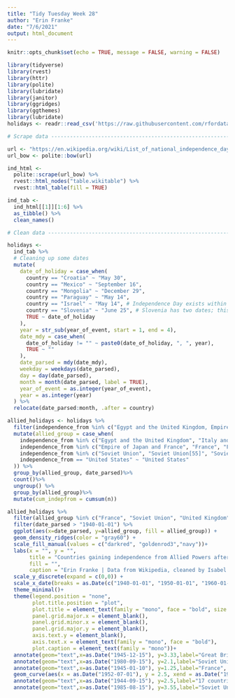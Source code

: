 ```yaml
---
title: "Tidy Tuesday Week 28"
author: "Erin Franke"
date: "7/6/2021"
output: html_document
---
```


```r
knitr::opts_chunk$set(echo = TRUE, message = FALSE, warning = FALSE)
```

```r
library(tidyverse)
library(rvest)
library(httr)
library(polite)
library(lubridate)
library(janitor)
library(ggridges)
library(ggthemes)
library(lubridate)
holidays <- readr::read_csv('https://raw.githubusercontent.com/rfordatascience/tidytuesday/master/data/2021/2021-07-06/holidays.csv') #after loading data, cleaned it using Isabel Velasquez cleaning script
```
```r
# Scrape data -------------------------------------------------------------

url <- "https://en.wikipedia.org/wiki/List_of_national_independence_days"
url_bow <- polite::bow(url)

ind_html <-
  polite::scrape(url_bow) %>%
  rvest::html_nodes("table.wikitable") %>%
  rvest::html_table(fill = TRUE)

ind_tab <-
  ind_html[[1]][1:6] %>%
  as_tibble() %>%
  clean_names()

# Clean data --------------------------------------------------------------

holidays <-
  ind_tab %>%
  # Cleaning up some dates
  mutate(
    date_of_holiday = case_when(
      country == "Croatia" ~ "May 30",
      country == "Mexico" ~ "September 16",
      country == "Mongolia" ~ "December 29",
      country == "Paraguay" ~ "May 14",
      country == "Israel" ~ "May 14", # Independence Day exists within a range, but this was the original date.
      country == "Slovenia" ~ "June 25", # Slovenia has two dates; this one is "Statehood Day".
      TRUE ~ date_of_holiday
    ),
    year = str_sub(year_of_event, start = 1, end = 4),
    date_mdy = case_when(
      date_of_holiday != "" ~ paste0(date_of_holiday, ", ", year),
      TRUE ~ ""
    ),
    date_parsed = mdy(date_mdy),
    weekday = weekdays(date_parsed),
    day = day(date_parsed),
    month = month(date_parsed, label = TRUE),
    year_of_event = as.integer(year_of_event),
    year = as.integer(year)
  ) %>%
  relocate(date_parsed:month, .after = country)
```

```r
allied_holidays <- holidays %>%
  filter(independence_from %in% c("Egypt and the United Kingdom, Empire of Japan and France", "France", "France and Spain", "Italy and United Kingdom", "Kingdom of Great Britain", "Soviet Union", "Soviet Union[55]", "Soviet Union[80]", "United Kingdom", "United Kingdom and France", "United Kingdom and the British Mandate for Palestine", "United Kingdom of Great Britain and Ireland", "United Kingdom of Portugal, Brazil and the Algarves", "United States")) %>%
  mutate(allied_group = case_when(
    independence_from %in% c("Egypt and the United Kingdom", "Italy and United Kingdom", "Kingdom of Great Britain", "United Kingdom and France", "United Kingdom", "United Kingdom and the British Mandate for Palestine", "United Kingdom of Great Britain and Ireland", "United Kingdom of Portugal, Brazil and the Algarves") ~ "United Kingdom", 
    independence_from %in% c("Empire of Japan and France", "France", "France and Spain", "United Kingdom and France") ~ "France", 
    independence_from %in% c("Soviet Union", "Soviet Union[55]", "Soviet Union[80]") ~ "Soviet Union", 
    independence_from == "United States" ~ "United States"
  )) %>%
  group_by(allied_group, date_parsed)%>%
  count()%>%
  ungroup() %>%
  group_by(allied_group)%>%
  mutate(cum_indepfrom = cumsum(n))
```

```r
allied_holidays %>%
  filter(allied_group %in% c("France", "Soviet Union", "United Kingdom")) %>%
  filter(date_parsed > "1940-01-01") %>%
  ggplot(aes(x=date_parsed, y=allied_group, fill = allied_group)) +
  geom_density_ridges(color = "gray60") +
  scale_fill_manual(values = c("darkred", "goldenrod3","navy"))+
  labs(x = "", y = "", 
       title = "Countries gaining independence from Allied Powers after 1940", 
       fill = "",
       caption = "Erin Franke | Data from Wikipedia, cleaned by Isabel Velasquez")+
  scale_y_discrete(expand = c(0,0)) +
  scale_x_date(breaks = as.Date(c("1940-01-01", "1950-01-01", "1960-01-01", "1970-01-01", "1980-01-01", "1990-01-01", "2000-01-01", "2010-01-01")), labels = c("1940", "1950", "1960", "1970", "1980", "1990", "2000", "2010"))+
  theme_minimal()+
  theme(legend.position = "none",
        plot.title.position = "plot", 
        plot.title = element_text(family = "mono", face = "bold", size = 13),
        panel.grid.major.x = element_blank(), 
        panel.grid.minor.x = element_blank(),
        panel.grid.major.y = element_blank(),
        axis.text.y = element_blank(), 
        axis.text.x = element_text(family = "mono", face = "bold"), 
        plot.caption = element_text(family = "mono"))+
  annotate(geom="text",x=as.Date("1945-12-15"), y=3.33,label="Great Britain", family = "mono", fontface="bold", cex = 3.3)+
  annotate(geom="text",x=as.Date("1980-09-15"), y=2.1,label="Soviet Union", family = "mono", fontface="bold", cex = 3.3)+
  annotate(geom="text",x=as.Date("1945-01-10"), y=1.25,label="France", family = "mono", fontface="bold", cex = 3.3)+
  geom_curve(aes(x = as.Date("1952-07-01"), y = 2.5, xend = as.Date("1959-06-01"), yend = 2.25),arrow = arrow(length = unit(0.03, "npc")), curvature = -0.4, color = "darkred")+
  annotate(geom="text",x=as.Date("1944-09-15"), y=2.5,label="17 countries gain \nindependence in The Year \nof Africa, 13 from France", family = "mono", fontface="bold", cex = 3, color = "darkred")+
  annotate(geom="text",x=as.Date("1985-08-15"), y=3.55,label="Soviet Union \ncollapses, 13 \ncountries gain \nindependence", family = "mono", fontface="bold", cex = 3, color = "goldenrod3")
```
